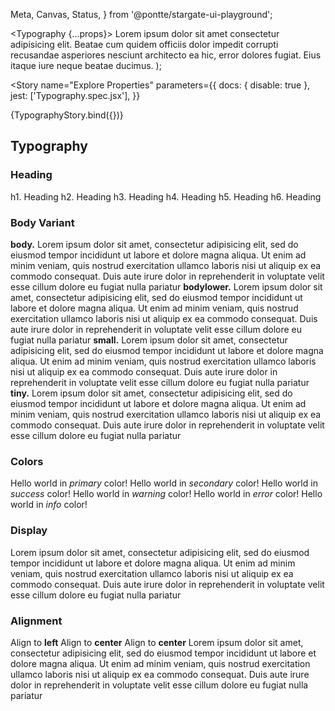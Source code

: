   Meta,
  Canvas,
  Status,
} from '@pontte/stargate-ui-playground';

  <Typography {...props}>
    Lorem ipsum dolor sit amet consectetur adipisicing elit. Beatae cum quidem officiis dolor impedit corrupti recusandae asperiores nesciunt architecto ea hic, error dolores fugiat. Eius itaque iure neque beatae ducimus.
  </Typography>
);

<Meta title="Core/Typography" component={Typography} />

<Story
  name="Explore Properties"
  parameters={{
    docs: { disable: true },
    jest: ['Typography.spec.jsx'],
  }}
>
  {TypographyStory.bind({})}
</Story>


## Typography

<Status type="rc" />

### Heading

<Canvas>
  <div>
    <Typography element="h1">h1. Heading</Typography>
    <Typography element="h2">h2. Heading</Typography>
    <Typography element="h3">h3. Heading</Typography>
    <Typography element="h4">h4. Heading</Typography>
    <Typography element="h5">h5. Heading</Typography>
    <Typography element="h6">h6. Heading</Typography>
  </div>
</Canvas>

### Body Variant

<Canvas>
  <Typography variant="body" paragraph>
    <b>body.</b> Lorem ipsum dolor sit amet, consectetur adipisicing elit,
    sed do eiusmod tempor incididunt ut labore et dolore magna aliqua. Ut enim ad minim
    veniam, quis nostrud exercitation ullamco laboris nisi ut aliquip ex ea commodo
    consequat. Duis aute irure dolor in reprehenderit in voluptate
    velit esse cillum dolore eu fugiat nulla pariatur
  </Typography>
  <Typography variant="bodylower" paragraph>
    <b>bodylower.</b> Lorem ipsum dolor sit amet, consectetur adipisicing elit, sed do eiusmod tempor incididunt ut
    labore et dolore magna aliqua. Ut enim ad minim veniam, quis nostrud exercitation ullamco laboris
    nisi ut aliquip ex ea commodo consequat. Duis aute irure dolor in reprehenderit in voluptate
    velit esse cillum dolore eu fugiat nulla pariatur
  </Typography>
  <Typography variant="small" paragraph>
    <b>small.</b> Lorem ipsum dolor sit amet, consectetur adipisicing elit,
    sed do eiusmod tempor incididunt ut labore et dolore magna aliqua. Ut enim ad minim
    veniam, quis nostrud exercitation ullamco laboris nisi ut aliquip ex ea commodo
    consequat. Duis aute irure dolor in reprehenderit in voluptate
    velit esse cillum dolore eu fugiat nulla pariatur
  </Typography>
  <Typography variant="tiny" paragraph>
    <b>tiny.</b> Lorem ipsum dolor sit amet, consectetur adipisicing elit, sed do eiusmod tempor incididunt ut
    labore et dolore magna aliqua. Ut enim ad minim veniam, quis nostrud exercitation ullamco laboris
    nisi ut aliquip ex ea commodo consequat. Duis aute irure dolor in reprehenderit in voluptate
    velit esse cillum dolore eu fugiat nulla pariatur
  </Typography>
</Canvas>


### Colors

<Canvas>
  <Typography variant="body" color="primary">
    Hello world in <i>primary</i> color!
  </Typography>
  <Typography variant="body" color="secondary">
    Hello world in <i>secondary</i> color!
  </Typography>
  <Typography variant="body" color="success">
    Hello world in <i>success</i> color!
  </Typography>
  <Typography variant="body" color="warning">
    Hello world in <i>warning</i> color!
  </Typography>
  <Typography variant="body" color="error">
    Hello world in <i>error</i> color!
  </Typography>
  <Typography variant="body" color="info">
    Hello world in <i>info</i> color!
  </Typography>
</Canvas>


### Display

<Canvas>
  <Typography element="span" display="block">
    Lorem ipsum dolor sit amet, consectetur adipisicing elit, sed do eiusmod tempor incididunt ut
    labore et dolore magna aliqua. Ut enim ad minim veniam, quis nostrud exercitation ullamco laboris
    nisi ut aliquip ex ea commodo consequat. Duis aute irure dolor in reprehenderit in voluptate
    velit esse cillum dolore eu fugiat nulla pariatur
  </Typography>
</Canvas>


### Alignment

<Canvas>
  <div>
    <Typography gutter={0}>
        Align to <b>left</b>
    </Typography>
    <Typography gutter={0} align="center">
        Align to <b>center</b>
    </Typography>
    <Typography gutter={4} align="right">
        Align to <b>center</b>
    </Typography>
    <Typography align="justify">
      Lorem ipsum dolor sit amet, consectetur adipisicing elit, sed do eiusmod tempor incididunt ut
      labore et dolore magna aliqua. Ut enim ad minim veniam, quis nostrud exercitation ullamco laboris
      nisi ut aliquip ex ea commodo consequat. Duis aute irure dolor in reprehenderit in voluptate
      velit esse cillum dolore eu fugiat nulla pariatur
    </Typography>
  </div>
</Canvas>
